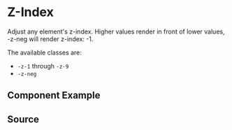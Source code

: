 
# Z-Index

Adjust any element's z-index. Higher values render in front of lower values, -z-neg will render z-index: -1.

The available classes are:

-   `-z-1` through `-z-9`
-   `-z-neg`

## Component Example

<Story id="utilities-z-index--default" />

## Source

<Source id="utilities-z-index--default" />
